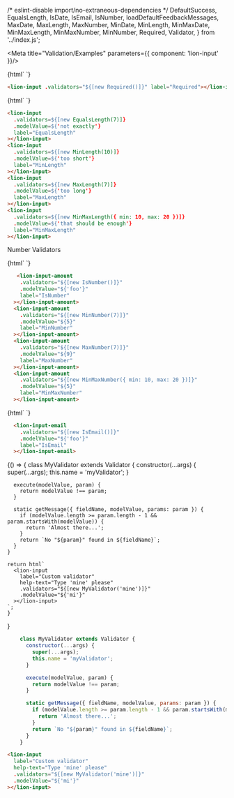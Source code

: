 /* eslint-disable import/no-extraneous-dependencies */
  DefaultSuccess,
  EqualsLength,
  IsDate,
  IsEmail,
  IsNumber,
  loadDefaultFeedbackMessages,
  MaxDate,
  MaxLength,
  MaxNumber,
  MinDate,
  MinLength,
  MinMaxDate,
  MinMaxLength,
  MinMaxNumber,
  MinNumber,
  Required,
  Validator,
} from '../index.js';

<Meta title="Validation/Examples" parameters={{ component: 'lion-input' }}/>

<Story name="Required Validator">
  {html`
    <lion-input .validators=${[new Required()]} label="Required"></lion-input>
  `}
</Story>

```html
<lion-input .validators="${[new Required()]}" label="Required"></lion-input>
```


<Story name="String Validators">
  {html`
    <lion-input
      .validators=${[new EqualsLength(7)]}
      .modelValue=${'not exactly'}
      label="EqualsLength"
    ></lion-input>
    <lion-input
      .validators=${[new MinLength(10)]}
      .modelValue=${'too short'}
      label="MinLength"
    ></lion-input>
    <lion-input
      .validators=${[new MaxLength(7)]}
      .modelValue=${'too long'}
      label="MaxLength"
    ></lion-input>
    <lion-input
      .validators=${[new MinMaxLength({ min: 10, max: 20 })]}
      .modelValue=${'that should be enough'}
      label="MinMaxLength"
    ></lion-input>
  `}
</Story>

```html
<lion-input
  .validators=${[new EqualsLength(7)]}
  .modelValue=${'not exactly'}
  label="EqualsLength"
></lion-input>
<lion-input
  .validators=${[new MinLength(10)]}
  .modelValue=${'too short'}
  label="MinLength"
></lion-input>
<lion-input
  .validators=${[new MaxLength(7)]}
  .modelValue=${'too long'}
  label="MaxLength"
></lion-input>
<lion-input
  .validators=${[new MinMaxLength({ min: 10, max: 20 })]}
  .modelValue=${'that should be enough'}
  label="MinMaxLength"
></lion-input>
```


Number Validators

<Story name="Number Validators">
  {html`
   <lion-input-amount
    .validators="${[new IsNumber()]}"
    .modelValue="${'foo'}"
    label="IsNumber"
  ></lion-input-amount>
  <lion-input-amount
    .validators="${[new MinNumber(7)]}"
    .modelValue="${5}"
    label="MinNumber"
  ></lion-input-amount>
  <lion-input-amount
    .validators="${[new MaxNumber(7)]}"
    .modelValue="${9}"
    label="MaxNumber"
  ></lion-input-amount>
  <lion-input-amount
    .validators="${[new MinMaxNumber({ min: 10, max: 20 })]}"
    .modelValue="${5}"
    label="MinMaxNumber"
  ></lion-input-amount>
  `}
</Story>

```html
   <lion-input-amount
    .validators="${[new IsNumber()]}"
    .modelValue="${'foo'}"
    label="IsNumber"
  ></lion-input-amount>
  <lion-input-amount
    .validators="${[new MinNumber(7)]}"
    .modelValue="${5}"
    label="MinNumber"
  ></lion-input-amount>
  <lion-input-amount
    .validators="${[new MaxNumber(7)]}"
    .modelValue="${9}"
    label="MaxNumber"
  ></lion-input-amount>
  <lion-input-amount
    .validators="${[new MinMaxNumber({ min: 10, max: 20 })]}"
    .modelValue="${5}"
    label="MinMaxNumber"
  ></lion-input-amount>
```

<!--

<Story name="Date Validators">
  {() => {
    const today = new Date();
    const year = today.getFullYear();
    const month = today.getMonth();
    const day = today.getDate();
    const yesterday = new Date(year, month, day - 1);
    const tomorrow = new Date(year, month, day + 1);

    return html`
      <lion-input-date
        .validators=${[new IsDate()]}
        .modelValue=${'foo'}
        label="IsDate"
      ></lion-input-date>
      <lion-input-date
        .validators=${[new MinDate(today)]}
        .modelValue=${new Date(yesterday)}
        label="MinDate"
      ></lion-input-date>
      <lion-input-date
        .validators=${[new MaxDate(today)]}
        .modelValue=${new Date(tomorrow)}
        label="MaxDate"
      ></lion-input-date>
      <lion-input-date
        .validators=${[new MinMaxDate({ min: new Date(yesterday), max: new Date(tomorrow) })]}
        .modelValue=${new Date(today)}
        label="MinMaxDate"
      ></lion-input-date>
    `;
  }}
</Story>


```js
const today = new Date();
const year = today.getFullYear();
const month = today.getMonth();
const day = today.getDate();
const yesterday = new Date(year, month, day - 1);
const tomorrow = new Date(year, month, day + 1);
```

```html
<lion-input-date
  .validators="${[new IsDate()]}"
  .modelValue="${'foo'}"
  label="IsDate"
></lion-input-date>
<lion-input-date
  .validators="${[new MinDate(today)]}"
  .modelValue="${new Date(yesterday)}"
  label="MinDate"
></lion-input-date>
<lion-input-date
  .validators="${[new MaxDate(today)]}"
  .modelValue="${new Date(tomorrow)}"
  label="MaxDate"
></lion-input-date>
<lion-input-date
  .validators="${[new MinMaxDate({ min: new Date(yesterday), max: new Date(tomorrow) })]}"
  .modelValue="${new Date(today)}"
  label="MinMaxDate"
></lion-input-date>
```
-->

<Story name="Email Validator">
  {html`
      <lion-input-email
        .validators="${[new IsEmail()]}"
        .modelValue="${'foo'}"
        label="IsEmail"
      ></lion-input-email>
  `}
</Story>

```html
  <lion-input-email
    .validators="${[new IsEmail()]}"
    .modelValue="${'foo'}"
    label="IsEmail"
  ></lion-input-email>
```

<!--
<Story name="Validation Types">
  {() => {
    try {
      class MyTypesInput extends LionInput {
        static get validationTypes() {
          return ['error', 'warning', 'info', 'success'];
        }
      }
      customElements.define('my-types-input', MyTypesInput);
    } catch (err) {
      // expected as it is a demo
    }

    return html`
      <style>
        my-types-input {
          border-left: 2px solid #fff;
        }
        my-types-input[shows-feedback-for]:not([shows-feedback-for='']) {
          border-left: 2px dotted red;
        }
        my-types-input[shows-feedback-for~='error'] input {
          outline: 2px solid red;
        }
        my-types-input[shows-feedback-for~='warning'] input {
          outline: 2px solid orange;
        }
        lion-validation-feedback[type='success'] {
          color: green;
        }
        lion-validation-feedback[type='error'] {
          color: red;
        }
        lion-validation-feedback[type='warning'] {
          color: orange;
        }
        lion-validation-feedback[type='info'] {
          color: blue;
        }
      </style>
      <my-types-input
        .validators="${[
          new Required(),
          new MinLength(7, { type: 'warning' }),
          new MaxLength(10, {
            type: 'info',
            getMessage: () => `Please, keep the length below the 10 characters.`,
          }),
          new DefaultSuccess(),
        ]}"
        .modelValue="${'exactly'}"
        label="Validation Types"
      ></my-types-input>
    `;
  }}
</Story>

```js
    try {
      class MyTypesInput extends LionInput {
        static get validationTypes() {
          return ['error', 'warning', 'info', 'success'];
        }
      }
      customElements.define('my-types-input', MyTypesInput);
    } catch (err) {
      // expected as it is a demo
    }
```

```html
      <style>
        my-types-input {
          border-left: 2px solid #fff;
        }
        my-types-input[shows-feedback-for]:not([shows-feedback-for='']) {
          border-left: 2px dotted red;
        }
        my-types-input[shows-feedback-for~='error'] input {
          outline: 2px solid red;
        }
        my-types-input[shows-feedback-for~='warning'] input {
          outline: 2px solid orange;
        }
        lion-validation-feedback[type='success'] {
          color: green;
        }
        lion-validation-feedback[type='error'] {
          color: red;
        }
        lion-validation-feedback[type='warning'] {
          color: orange;
        }
        lion-validation-feedback[type='info'] {
          color: blue;
        }
      </style>
      <my-types-input
        .validators="${[
          new Required(),
          new MinLength(7, { type: 'warning' }),
          new MaxLength(10, {
            type: 'info',
            getMessage: () => `Please, keep the length below the 10 characters.`,
          }),
          new DefaultSuccess(),
        ]}"
        .modelValue="${'exactly'}"
        label="Validation Types"
      ></my-types-input>
```

-->



<Story name="Custom Validators">
  {() => {
    class MyValidator extends Validator {
      constructor(...args) {
        super(...args);
        this.name = 'myValidator';
      }

      execute(modelValue, param) {
        return modelValue !== param;
      }

      static getMessage({ fieldName, modelValue, params: param }) {
        if (modelValue.length >= param.length - 1 && param.startsWith(modelValue)) {
          return 'Almost there...';
        }
        return `No "${param}" found in ${fieldName}`;
      }
    }

    return html`
      <lion-input
        label="Custom validator"
        help-text="Type 'mine' please"
        .validators="${[new MyValidator('mine')]}"
        .modelValue="${'mi'}"
      ></lion-input>
    `;
    }
  }
</Story>


```js
    class MyValidator extends Validator {
      constructor(...args) {
        super(...args);
        this.name = 'myValidator';
      }

      execute(modelValue, param) {
        return modelValue !== param;
      }

      static getMessage({ fieldName, modelValue, params: param }) {
        if (modelValue.length >= param.length - 1 && param.startsWith(modelValue)) {
          return 'Almost there...';
        }
        return `No "${param}" found in ${fieldName}`;
      }
    }
```

```html
<lion-input
  label="Custom validator"
  help-text="Type 'mine' please"
  .validators="${[new MyValidator('mine')]}"
  .modelValue="${'mi'}"
></lion-input>
```

